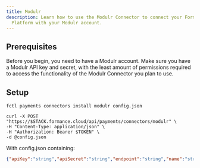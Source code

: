 ```yaml
---
title: Modulr
description: Learn how to use the Modulr Connector to connect your Formance
  Platform with your Modulr account.
---
```



## Prerequisites

Before you begin, you need to have a Modulr account. Make sure you have a Modulr API key and secret, with the least amount of permissions required to access the functionality of the Modulr Connector you plan to use.

<ApiWarning/>

## Setup

<Modulr/>

<StackCmd>

```shell
fctl payments connectors install modulr config.json
```

```shell
curl -X POST "https://$STACK.formance.cloud/api/payments/connectors/modulr" \
-H "Content-Type: application/json" \
-H "Authorization: Bearer $TOKEN" \
-d @config.json
```

</StackCmd>

With config.json containing:

```json
{"apiKey":"string","apiSecret":"string","endpoint":"string","name":"string","pageSize":"25","pollingPeriod":"2m"}
```

<ModulrPostSetup/>
